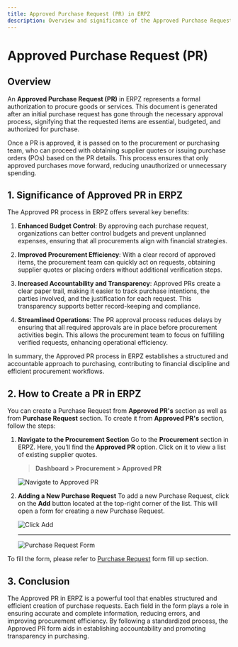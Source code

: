 ```yaml
---
title: Approved Purchase Request (PR) in ERPZ
description: Overview and significance of the Approved Purchase Request (PR) process in ERPZ and step-by-step guide to creating an Approved Purchase Request (PR) in ERPZ.
---
```


# Approved Purchase Request (PR)

## Overview
An **Approved Purchase Request (PR)** in ERPZ represents a formal authorization to procure goods or services. This document is generated after an initial purchase request has gone through the necessary approval process, signifying that the requested items are essential, budgeted, and authorized for purchase.

Once a PR is approved, it is passed on to the procurement or purchasing team, who can proceed with obtaining supplier quotes or issuing purchase orders (POs) based on the PR details. This process ensures that only approved purchases move forward, reducing unauthorized or unnecessary spending.

## 1. Significance of Approved PR in ERPZ
The Approved PR process in ERPZ offers several key benefits:

1. **Enhanced Budget Control**: By approving each purchase request, organizations can better control budgets and prevent unplanned expenses, ensuring that all procurements align with financial strategies.

2. **Improved Procurement Efficiency**: With a clear record of approved items, the procurement team can quickly act on requests, obtaining supplier quotes or placing orders without additional verification steps.

3. **Increased Accountability and Transparency**: Approved PRs create a clear paper trail, making it easier to track purchase intentions, the parties involved, and the justification for each request. This transparency supports better record-keeping and compliance.

4. **Streamlined Operations**: The PR approval process reduces delays by ensuring that all required approvals are in place before procurement activities begin. This allows the procurement team to focus on fulfilling verified requests, enhancing operational efficiency.

In summary, the Approved PR process in ERPZ establishes a structured and accountable approach to purchasing, contributing to financial discipline and efficient procurement workflows.

## 2. How to Create a PR in ERPZ

You can create a Purchase Request from **Approved PR's** section as well as from **Purchase Request** section. To create it from **Approved PR's** section, follow the steps:

1. **Navigate to the Procurement Section** 
   Go to the **Procurement** section in ERPZ. Here, you’ll find the **Approved PR** option. Click on it to view a list of existing supplier quotes.

   > **Dashboard > Procurement > Approved PR**

   ![Navigate to Approved PR](/images/docs/procurement/approved-pr/ap1.png)

2. **Adding a New Purchase Request** 
   To add a new Purchase Request, click on the **Add** button located at the top-right corner of the list. This will open a form for creating a new Purchase Request.

   ![Click Add](/images/docs/procurement/approved-pr/ap2.png)

   ---

   ![Purchase Request Form](/images/docs/procurement/approved-pr/ap3.png)

To fill the form, please refer to [Purchase Request](/stores/purchase-request) form fill up section.

## 3. Conclusion
The Approved PR in ERPZ is a powerful tool that enables structured and efficient creation of purchase requests. Each field in the form plays a role in ensuring accurate and complete information, reducing errors, and improving procurement efficiency. By following a standardized process, the Approved PR form aids in establishing accountability and promoting transparency in purchasing.
